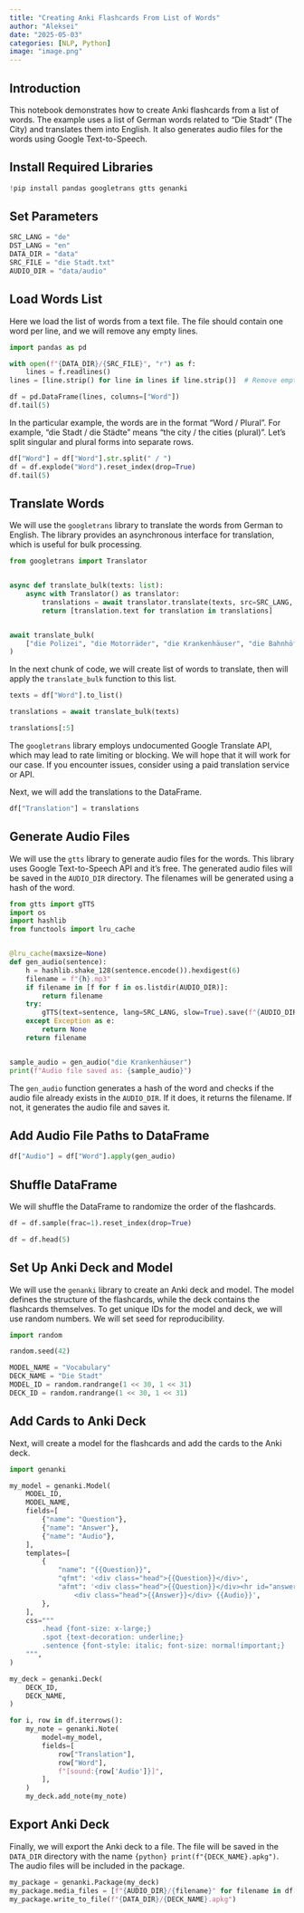 ```yaml
---
title: "Creating Anki Flashcards From List of Words"
author: "Aleksei"
date: "2025-05-03"
categories: [NLP, Python]
image: "image.png"
---
```


## Introduction

This notebook demonstrates how to create Anki flashcards from a list of words. The example uses a list of German words related to "Die Stadt" (The City) and translates them into English. It also generates audio files for the words using Google Text-to-Speech.

## Install Required Libraries

```python
!pip install pandas googletrans gtts genanki
```

## Set Parameters

```python
SRC_LANG = "de"
DST_LANG = "en"
DATA_DIR = "data"
SRC_FILE = "die Stadt.txt"
AUDIO_DIR = "data/audio"
```

## Load Words List

Here we load the list of words from a text file. The file should contain one word per line, and we will remove any empty lines.

```python
import pandas as pd

with open(f"{DATA_DIR}/{SRC_FILE}", "r") as f:
    lines = f.readlines()
lines = [line.strip() for line in lines if line.strip()]  # Remove empty lines

df = pd.DataFrame(lines, columns=["Word"])
df.tail(5)
```



In the particular example, the words are in the format "Word / Plural". For example, "die Stadt / die Städte" means "the city / the cities (plural)". Let's split singular and plural forms into separate rows.

```python
df["Word"] = df["Word"].str.split(" / ")
df = df.explode("Word").reset_index(drop=True)
df.tail(5)
```


## Translate Words

We will use the `googletrans` library to translate the words from German to English. The library provides an asynchronous interface for translation, which is useful for bulk processing.

```python
from googletrans import Translator


async def translate_bulk(texts: list):
    async with Translator() as translator:
        translations = await translator.translate(texts, src=SRC_LANG, dest=DST_LANG)
        return [translation.text for translation in translations]


await translate_bulk(
    ["die Polizei", "die Motorräder", "die Krankenhäuser", "die Bahnhöfe", "die Flugzeuge"]
)
```

In the next chunk of code, we will create list of words to translate, then will apply the `translate_bulk` function to this list.

```python
texts = df["Word"].to_list()

translations = await translate_bulk(texts)

translations[:5]
```

The `googletrans` library employs undocumented Google Translate API, which may lead to rate limiting or blocking. We will hope that it will work for our case. If you encounter issues, consider using a paid translation service or API. 

Next, we will add the translations to the DataFrame.

```python
df["Translation"] = translations
```

## Generate Audio Files

We will use the `gtts` library to generate audio files for the words. This library uses Google Text-to-Speech API and it's free. The generated audio files will be saved in the `AUDIO_DIR` directory. The filenames will be generated using a hash of the word.

```python
from gtts import gTTS
import os
import hashlib
from functools import lru_cache


@lru_cache(maxsize=None)
def gen_audio(sentence):
    h = hashlib.shake_128(sentence.encode()).hexdigest(6)
    filename = f"{h}.mp3"
    if filename in [f for f in os.listdir(AUDIO_DIR)]:
        return filename
    try:
        gTTS(text=sentence, lang=SRC_LANG, slow=True).save(f"{AUDIO_DIR}/{filename}")
    except Exception as e:
        return None
    return filename


sample_audio = gen_audio("die Krankenhäuser")
print(f"Audio file saved as: {sample_audio}")
```

The `gen_audio` function generates a hash of the word and checks if the audio file already exists in the `AUDIO_DIR`. If it does, it returns the filename. If not, it generates the audio file and saves it.

## Add Audio File Paths to DataFrame

```python
df["Audio"] = df["Word"].apply(gen_audio)
```

## Shuffle DataFrame

We will shuffle the DataFrame to randomize the order of the flashcards.

```python
df = df.sample(frac=1).reset_index(drop=True)

df = df.head(5)
```

## Set Up Anki Deck and Model

We will use the `genanki` library to create an Anki deck and model. The model defines the structure of the flashcards, while the deck contains the flashcards themselves. To get unique IDs for the model and deck, we will use random numbers. We will set seed for reproducibility.

```python
import random

random.seed(42)

MODEL_NAME = "Vocabulary"
DECK_NAME = "Die Stadt"
MODEL_ID = random.randrange(1 << 30, 1 << 31)
DECK_ID = random.randrange(1 << 30, 1 << 31)
```

## Add Cards to Anki Deck

Next, will create a model for the flashcards and add the cards to the Anki deck. 

```python
import genanki

my_model = genanki.Model(
    MODEL_ID,
    MODEL_NAME,
    fields=[
        {"name": "Question"},
        {"name": "Answer"},
        {"name": "Audio"},
    ],
    templates=[
        {
            "name": "{{Question}}",
            "qfmt": '<div class="head">{{Question}}</div>',
            "afmt": '<div class="head">{{Question}}</div><hr id="answer"> \
                <div class="head">{{Answer}}</div> {{Audio}}',
        },
    ],
    css="""
        .head {font-size: x-large;} 
        .spot {text-decoration: underline;} 
        .sentence {font-style: italic; font-size: normal!important;}
    """,
)

my_deck = genanki.Deck(
    DECK_ID,
    DECK_NAME,
)

for i, row in df.iterrows():
    my_note = genanki.Note(
        model=my_model,
        fields=[
            row["Translation"],
            row["Word"],
            f"[sound:{row['Audio']}]",
        ],
    )
    my_deck.add_note(my_note)
```

## Export Anki Deck

Finally, we will export the Anki deck to a file. The file will be saved in the `DATA_DIR` directory with the name `{python} print(f"{DECK_NAME}.apkg")`. The audio files will be included in the package.

```python
my_package = genanki.Package(my_deck)
my_package.media_files = [f"{AUDIO_DIR}/{filename}" for filename in df["Audio"].values]
my_package.write_to_file(f"{DATA_DIR}/{DECK_NAME}.apkg")
```
